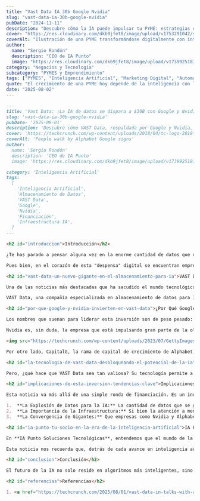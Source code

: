```yaml
---
title: "Vast Data IA 30b Google Nvidia"
slug: "vast-data-ia-30b-google-nvidia"
pubDate: "2024-11-11"
description: "Descubre cómo la IA puede impulsar tu PYME: estrategias concretas de marketing, automatización y datos para aumentar ventas."
cover: "https://res.cloudinary.com/dkb9jfet8/image/upload/v1753291042/small-business_kk56r6.jpg"
coverAlt: "Ilustración de una PYME transformándose digitalmente con inteligencia artificial."
author:
  name: "Sergio Rondón"
  description: "CEO de IA Punto"
  image: "https://res.cloudinary.com/dkb9jfet8/image/upload/v1739925181/sergio_gdcaeh.png"
category: "Negocios y Tecnología"
subcategory: "PYMES y Emprendimiento"
tags: ["PYMES", "Inteligencia Artificial", "Marketing Digital", "Automatización", "Ventas"]
quote: "El crecimiento de una PYME hoy depende de la inteligencia con la que se aplican datos, IA y estrategia. — Sergio Rondón"
date: "2025-08-02"
---
```



```markdown
---
title: 'Vast Data: ¡La IA de datos se dispara a $30B con Google y Nvidia!'
slug: 'vast-data-ia-30b-google-nvidia'
pubDate: '2025-08-01'
description: 'Descubre cómo VAST Data, respaldada por Google y Nvidia, está redefiniendo el almacenamiento de datos para IA, alcanzando una valoración de $30 mil millones y el impacto en la infraestructura tecnológica.'
cover: 'https://techcrunch.com/wp-content/uploads/2018/04/tc-logo-2018-square-reverse2x.png'
coverAlt: 'People walk by Alphabet Google signs'
author:
  name: 'Sergio Rondón'
  description: 'CEO de IA Punto'
  image: 'https://res.cloudinary.com/dkb9jfet8/image/upload/v1739925181/sergio_gdcaeh.png'
category: 'Inteligencia Artificial'
tags:
  [
    'Inteligencia Artificial',
    'Almacenamiento de Datos',
    'VAST Data',
    'Google',
    'Nvidia',
    'Financiación',
    'Infraestructura IA',
  ]
---

<h2 id="introduccion">Introducción</h2>

¿Te has parado a pensar alguna vez en la enorme cantidad de datos que necesita la Inteligencia Artificial para funcionar? No estamos hablando de unos pocos gigabytes, ni siquiera de terabytes. Hablamos de petabytes y exabytes, cifras tan grandes que cuesta imaginarlas. Es como si la IA fuera un chef increíblemente talentoso, y para cocinar sus platos maestros, necesita una despensa que abarque un continente entero, llena hasta el tope con los ingredientes más diversos y de la más alta calidad.

Pues bien, en el corazón de esta "despensa" digital se encuentran empresas innovadoras que se dedican a una tarea crucial: almacenar y gestionar esos volúmenes de datos de una forma que la IA pueda acceder a ellos rápidamente y sin problemas.

<h2 id="vast-data-un-nuevo-gigante-en-el-almacenamiento-para-ia">VAST Data: Un Nuevo Gigante en el Almacenamiento para IA</h2>

Una de las noticias más destacadas que ha sacudido el mundo tecnológico recientemente, y que nos muestra la magnitud de esta necesidad, es la de **VAST Data**.

VAST Data, una compañía especializada en almacenamiento de datos para IA, está en conversaciones avanzadas para cerrar una ronda de financiación que podría catapultar su valoración hasta la asombrosa cifra de 30 mil millones de dólares. Sí, has leído bien: ¡treinta mil millones! Es una cifra que te hace levantar las cejas, ¿verdad? Esto no solo la convertiría en una de las empresas tecnológicas privadas más valiosas del mundo, sino que también subraya el valor inmenso que el mercado le está dando a la infraestructura que sustenta la revolución de la Inteligencia Artificial.

<h2 id="por-que-google-y-nvidia-invierten-en-vast-data">¿Por Qué Google y Nvidia Invierten en VAST Data?</h2>

Los nombres que suenan para liderar esta inversión son de peso pesado: **CapitalG**, el brazo inversor de Alphabet (la empresa matriz de Google), y **Nvidia**. ¿Por qué estos gigantes están tan interesados en VAST Data? La respuesta es sencilla y a la vez profunda.

Nvidia es, sin duda, la empresa que está impulsando gran parte de la ola actual de la IA gracias a sus potentes procesadores gráficos (GPUs), que son esenciales para entrenar modelos de IA complejos. Pero, ¿de qué sirve tener los procesadores más potentes si no pueden acceder a los datos que necesitan a la velocidad de la luz? La IA es como un motor de Fórmula 1: por muy bueno que sea el motor (el procesador), si la gasolina (los datos) no llega de forma fluida y abundante, el coche no correrá a su máxima capacidad. Nvidia necesita que sus clientes tengan soluciones de almacenamiento de datos robustas y ultrarrápidas, y VAST Data parece ser una pieza clave en ese rompecabezas.

<img src="https://techcrunch.com/wp-content/uploads/2023/07/GettyImages-1563853110.jpg?w=1390&crop=1" alt="Nvidia CEO Jensen Huang" />

Por otro lado, CapitalG, la rama de capital de crecimiento de Alphabet, tiene el ojo puesto en las empresas que están construyendo la próxima generación de infraestructura tecnológica. Google, a través de su división de IA, Google DeepMind, y sus servicios en la nube, es un actor principal en el espacio de la inteligencia artificial. Invertir en una empresa como VAST Data, que resuelve uno de los mayores desafíos de la IA (el almacenamiento y acceso a datos a escala masiva), es una jugada estratégica que fortalece todo el ecosistema de IA.

<h2 id="la-tecnologia-de-vast-data-desbloqueando-el-potencial-de-la-ia">La Tecnología de VAST Data: Desbloqueando el Potencial de la IA</h2>

Pero, ¿qué hace que VAST Data sea tan valiosa? Su tecnología permite a las empresas almacenar cantidades masivas de datos estructurados y no estructurados, y lo que es crucial, hacer que estos datos sean accesibles para los sistemas de IA con una velocidad y eficiencia sin precedentes. Piensa en el entrenamiento de un modelo de IA que necesita procesar billones de puntos de datos. Si el sistema de almacenamiento es lento, el proceso de entrenamiento puede tardar meses o incluso años. VAST Data busca eliminar esos cuellos de botella, permitiendo que la innovación en IA avance a un ritmo mucho más rápido.

<h2 id="implicaciones-de-esta-inversion-tendencias-clave">Implicaciones de Esta Inversión: Tendencias Clave</h2>

Esta noticia va más allá de una simple ronda de financiación. Es un indicador claro de varias tendencias clave en el panorama tecnológico:

1.  **La Explosión de Datos para la IA:** La cantidad de datos que se generan y se necesitan para la IA sigue creciendo exponencialmente. Las soluciones de almacenamiento tradicionales simplemente no dan abasto.
2.  **La Importancia de la Infraestructura:** Si bien la atención a menudo se centra en los modelos de IA y sus capacidades (ChatGPT, Bard, etc.), el verdadero motor de esta revolución es la infraestructura subyacente: los chips, las redes y, por supuesto, el almacenamiento de datos.
3.  **La Convergencia de Gigantes:** Que empresas como Nvidia y Alphabet inviertan en compañías como VAST Data demuestra una interdependencia creciente entre los diferentes eslabones de la cadena de valor de la IA. Todos necesitan a todos para que el ecosistema funcione de manera óptima.

<h2 id="ia-punto-tu-socio-en-la-era-de-la-inteligencia-artificial">IA Punto: Tu Socio en la Era de la Inteligencia Artificial</h2>

En **IA Punto Soluciones Tecnológicas**, entendemos que el mundo de la tecnología puede parecer un torbellino de noticias, innovaciones y cifras asombrosas como estos 30 mil millones de dólares. Nuestra misión es ayudarte a navegar por este complejo panorama. Si bien no construimos sistemas de almacenamiento de datos a la escala de VAST Data, sí trabajamos para que tú, ya seas una gran empresa o un emprendedor, puedas comprender y aprovechar las implicaciones de estas tendencias tecnológicas.

Esta noticia nos recuerda que, detrás de cada avance en inteligencia artificial, hay una base sólida de infraestructura que lo hace posible. En IA Punto, nos dedicamos a simplificar la tecnología para tu negocio, ofreciendo soluciones y consultoría que te permitan integrar estas innovaciones de manera efectiva y sin dolores de cabeza. Sabemos que el acceso y la gestión eficiente de la información son cruciales para el éxito en la era digital. Por eso, estamos aquí para ser tu guía en este emocionante viaje.

<h2 id="conclusion">Conclusión</h2>

El futuro de la IA no solo reside en algoritmos más inteligentes, sino también en las "autopistas de datos" que los alimentan. Empresas como VAST Data están construyendo esas autopistas, y nosotros, en IA Punto, estamos listos para ayudarte a conducir por ellas.

<h2 id="referencias">Referencias</h2>

1. <a href="https://techcrunch.com/2025/08/01/vast-data-in-talks-with-alphabets-capitalg-nvidia-to-fund-round-at-up-to-30b-valuation/" target="_blank" rel="noopener noreferrer">TechCrunch: Vast Data in talks with Alphabet’s CapitalG, Nvidia to fund round at up to $30B valuation</a>
```